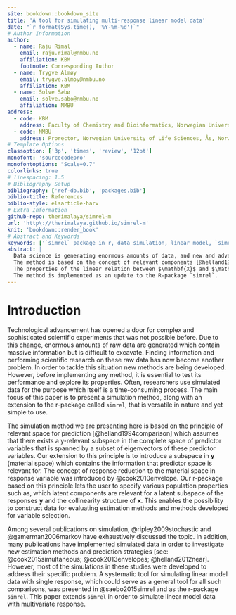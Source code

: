 ```yaml
---
site: bookdown::bookdown_site
title: 'A tool for simulating multi-response linear model data'
date: "`r format(Sys.time(), '%Y-%m-%d')`"
# Author Information
author:
  - name: Raju Rimal
    email: raju.rimal@nmbu.no
    affiliation: KBM
    footnote: Corresponding Author
  - name: Trygve Almøy
    email: trygve.almoy@nmbu.no
    affiliation: KBM
  - name: Solve Sæbø
    email: solve.sabo@nmbu.no
    affiliation: NMBU
address:
  - code: KBM
    address: Faculty of Chemistry and Bioinformatics, Norwegian University of Life Sciences, Ås, Norway
  - code: NMBU
    address: Prorector, Norwegian University of Life Sciences, Ås, Norway
# Template Options
classoption: ['3p', 'times', 'review', '12pt']
monofont: 'sourcecodepro'
monofontoptions: "Scale=0.7"
colorlinks: true
# linespacing: 1.5
# Bibliography Setup
bibliography: ['ref-db.bib', 'packages.bib']
biblio-title: References
biblio-style: elsarticle-harv
# Extra Information
github-repo: therimalaya/simrel-m
url: 'http\://therimalaya.github.io/simrel-m'
knit: 'bookdown::render_book'
# Abstract and Keywords
keywords: ['`simrel` package in r, data simulation, linear model, `simrel-m`']
abstract: |
  Data science is generating enormous amounts of data, and new and advanced analytical methods are constantly being developed to cope with the challenge of extracting information from such "big-data". Researchers often use simulated data to assess and document the properties of these new methods, and in this paper we present `simrel-m`, which is a versatile and transparent tool for simulating linear model data with an extensive range of adjustable properties.
  The method is based on the concept of relevant components [@helland1994comparison], and is equivalent to the envelope model by Dennis Cook. It is a multi-response extension of R-package `simrel` which is availiable in R-package repository CRAN, and as `simrel` the new approach is essentially based on random rotations of latent relevant components to obtain a predictor matrix $\mathbf{X}$, but in addition we introduce random rotations of latent components spanning a response space in order to obtain a multivariate response matrix $\mathbf{Y}$.
  The properties of the linear relation between $\mathbf{X}$ and $\mathbf{Y}$ are defined by a small set of input parameters which allow versatile and adjustable simulations. Sub-space rotations also allow for generating data suitable for testing variable selection methods in multi-response settings.
  The method is implemented as an update to the R-package `simrel`.
---
```


# Introduction #

Technological advancement has opened a door for complex and sophisticated scientific experiments that was not possible before. Due to this change, enormous amounts of raw data are generated which contain massive information but is difficult to excavate. Finding information and performing scientific research on these raw data has now become another problem. In order to tackle this situation new methods are being developed. However, before implementing any method, it is essential to test its performance and explore its properties. Often, researchers use simulated data for the purpose which itself is a time-consuming process. The main focus of this paper is to present a simulation method, along with an extension to the r-package called `simrel`, that is versatile in nature and yet simple to use. 

The simulation method we are presenting here is based on the principle of relevant space for prediction [@helland1994comparison] which assumes that there exists a y-relevant subspace in the complete space of predictor variables that is spanned by a subset of eigenvectors of these predictor variables. Our extension to this principle is to introduce a subspace in $\mathbf{y}$ (material space) which contains the information that predictor space is relevant for. The concept of response reduction to the material space in response variable was introduced by @cook2010envelope. Our r-package based on this principle lets the user to specify various population properties such as,  which latent components are relevant for a latent subspace of the responses $\mathbf{y}$ and the collinearity structure of $\mathbf{x}$. This enables the possibility to construct data for evaluating estimation methods and methods developed for variable selection. 

Among several publications on simulation, @ripley2009stochastic and @gamerman2006markov have exhaustively discussed the topic. In addition, many publications have implemented simulated data in order to investigate new estimation methods and prediction strategies [see: @cook2015simultaneous; @cook2013envelopes; @helland2012near]. However, most of the simulations in these studies were developed to address their specific problem. A systematic tool for simulating linear model data with single response, which could serve as a general tool for all such comparisons, was presented in @saebo2015simrel and as the r-package `simrel`. This paper extends `simrel` in order to simulate linear model data with multivariate response.

